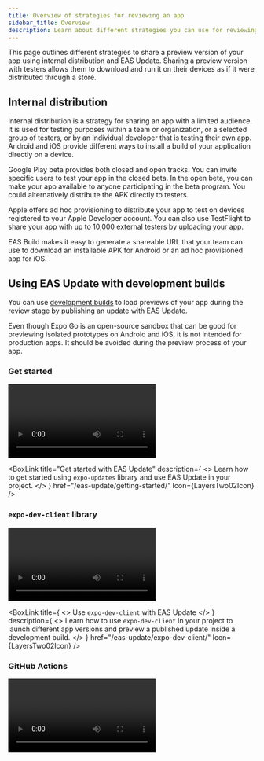 ```yaml
---
title: Overview of strategies for reviewing an app
sidebar_title: Overview
description: Learn about different strategies you can use for reviewing your app using internal distribution and EAS Update.
---
```



This page outlines different strategies to share a preview version of your app using internal distribution and EAS Update. Sharing a preview version with testers allows them to download and run it on their devices as if it were distributed through a store.

## Internal distribution

Internal distribution is a strategy for sharing an app with a limited audience. It is used for testing purposes within a team or organization, or a selected group of testers, or by an individual developer that is testing their own app. Android and iOS provide different ways to install a build of your application directly on a device.

Google Play beta provides both closed and open tracks. You can invite specific users to test your app in the closed beta. In the open beta, you can make your app available to anyone participating in the beta program. You could alternatively distribute the APK directly to testers.

Apple offers ad hoc provisioning to distribute your app to test on devices registered to your Apple Developer account. You can also use TestFlight to share your app with up to 10,000 external testers by [uploading your app](/submit/ios/).

EAS Build makes it easy to generate a shareable URL that your team can use to download an installable APK for Android or an ad hoc provisioned app for iOS.

<BoxLink
  title="How to set up an internal distribution build"
  description="Learn how EAS Build provides shareable URLs for your builds with your team for internal distribution."
  href="/build/internal-distribution/"
  Icon={BuildIcon}
/>

## Using EAS Update with development builds

You can use [development builds](/develop/development-builds/introduction/) to load previews of your app during the review stage by publishing an update with EAS Update.

<Collapsible summary="Can I use Expo Go for reviewing releases?">

Even though Expo Go is an open-source sandbox that can be good for previewing isolated prototypes on Android and iOS, it is not intended for production apps. It should be avoided during the preview process of your app.

</Collapsible>

### Get started

<Video
  file="review/eas-update-01.mp4"
  spaceAfter={70}
  caption="When an update is published, you can use the Expo dashboard to generate and share links with your team."
/>

<BoxLink
  title="Get started with EAS Update"
  description={
    <>
      Learn how to get started using <CODE>expo-updates</CODE> library and use EAS Update in your
      project.
    </>
  }
  href="/eas-update/getting-started/"
  Icon={LayersTwo02Icon}
/>

### `expo-dev-client` library

<Video
  file="review/eas-update-02.mp4"
  spaceAfter={70}
  caption="Using the development build on a device allows you to fetch and view updates directly."
/>

<BoxLink
  title={
    <>
      Use <CODE>expo-dev-client</CODE> with EAS Update
    </>
  }
  description={
    <>
      Learn how to use <CODE>expo-dev-client</CODE> in your project to launch different app versions
      and preview a published update inside a development build.
    </>
  }
  href="/eas-update/expo-dev-client/"
  Icon={LayersTwo02Icon}
/>

### GitHub Actions

<Video
  file="review/eas-update-03.mp4"
  spaceAfter={70}
  caption="Using GitHub actions, you can generate previews on your PR and use the generated QR code to fetch and view the update."
/>

<BoxLink
  title="Use GitHub Actions"
  description="Learn how to use GitHub Actions to automate the process of publishing updates with EAS Update. It also makes deploying updates consistent and fast, leaving you more time to develop your app."
  href="/eas-update/github-actions/"
  Icon={GithubIcon}
/>

